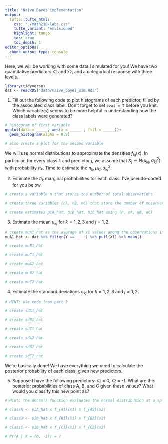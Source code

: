 ```yaml
---
title: "Naive Bayes implementation"
output: 
  tufte::tufte_html:
    css: "./math218-labs.css"
    tufte_variant: "envisioned"
    highlight: tango
    toc: true
    toc_depth: 1
editor_options: 
  chunk_output_type: console
---
```


Here, we will be working with some data I simulated for you! We have two quantitative predictors `X1` and `X2`, and a categorical response with three levels. 

```r
library(tidyverse)
dat <- readRDS("data/naive_bayes_sim.Rda")
```

1. Fill out the following code to plot histograms of each predictor, filled by the associated class label. Don't forget to set `eval = T` before you knit. Which variable(s) seems to be more helpful in understanding how the class labels were generated?

```r
# histogram of first variable
ggplot(data = _____, aes(x = _____ , fill = _____))+
  geom_histogram(alpha = 0.5)

# also create a plot for the second variable
```

We will use normal distributions to approximate the densities $f_{kj}(x)$. In particular, for every class $k$ and predictor $j$, we assume that $X_{j} \sim N(\mu_{kj}, \sigma^2_{kj})$ with probability $\pi_{k}$. Time to estimate the $\pi_{k}, \mu_{kj}, \sigma^2_{kj}$.

2. Estimate the  $\pi_{k}$ marginal probabilities for each class. I've pseudo-coded for you below

```r
# create a variable n that stores the number of total observations

# create three variables (nA, nB, nC) that store the number of observations for each label

# create estimates piA_hat, piB_hat, piC_hat using (n, nA, nB, nC)

```

3. Estimate the mean $\mu_{kj}$ for $k = 1, 2, 3$ and $j = 1, 2$.

```r
# create muA1_hat as the average of x1 values among the observations in class A
muA1_hat <- dat %>% filter(Y == ____) %>% pull(X1) %>% mean()

# create muB1_hat

# create muC1_hat

# create muA2_hat

# create muB2_hat

# create muC2_hat

```

4. Estimate the standard deviations $\sigma_{kj}$ for $k = 1, 2, 3$ and $j = 1, 2$.

```r
# HINT: use code from part 3

# create sdA1_hat

# create sdB1_hat

# create sdC1_hat

# create sdA2_hat

# create sdB2_hat

# create sdC2_hat
```

We're basically done! We have everything we need to calculate the posterior probability of each class, given new predictors.

5. Suppose I have the following predictors: `X1` = 0, `X2` = -1. What are the posterior probabilities of class A, B, and C given these values? What would you classify this new point as?

```r
# Hint: the dnorm() function evaluates the normal distribution at a specified x for given mu and sd

# classA <- piA_hat x f_{A1}(x1) x f_{A2}(x2)

# classB <- piB_hat x f_{B1}(x1) x f_{B2}(x2)

# classC <- piB_hat x f_{C1}(x1) x f_{C2}(x2)

# Pr(A | X = (0, -1)) = ?

```

